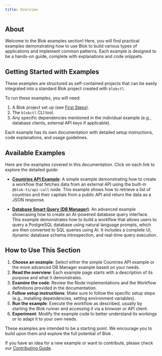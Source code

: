 ```yaml
---
title: Overview
---
```


## About

Welcome to the Blok examples section! Here, you will find practical examples demonstrating how to use Blok to build various types of applications and implement common patterns. Each example is designed to be a hands-on guide, complete with explanations and code snippets.

## Getting Started with Examples

These examples are structured as self-contained projects that can be easily integrated into a standard Blok project created with `blokctl`.

To run these examples, you will need:

1. A Blok project set up (see [First Steps](../introduction/first-steps.mdx)).
2. The `blokctl` CLI tool.
3. Any specific dependencies mentioned in the individual example (e.g., database clients, external API keys if applicable).

Each example has its own documentation with detailed setup instructions, code explanations, and usage guidelines.

## Available Examples

Here are the examples covered in this documentation. Click on each link to explore the detailed guide:

* **[Countries API Example](./countries-example.mdx)**: A simple example demonstrating how to create a workflow that fetches data from an external API using the built-in `@blok-ts/api-call` node. This example shows how to retrieve a list of countries and their capitals from a public API and return the data as a JSON response.

* **[Database Smart Query (DB Manager)](./db-manager.mdx)**: An advanced example showcasing how to create an AI-powered database query interface. This example demonstrates how to build a workflow that allows users to query a PostgreSQL database using natural language prompts, which are then converted to SQL queries using AI. It includes a complete UI, dynamic database schema introspection, and real-time query execution.

## How to Use This Section

1. **Choose an example**: Select either the simple Countries API example or the more advanced DB Manager example based on your needs.
2. **Read the overview**: Each example page starts with a description of its purpose and what it demonstrates.
3. **Examine the code**: Review the Node implementations and the Workflow definitions provided in the documentation.
4. **Follow setup instructions**: Make sure to follow the specific setup steps (e.g., installing dependencies, setting environment variables).
5. **Run the example**: Execute the workflow as described, usually by starting the Blok runner and accessing it via a browser or API client.
6. **Experiment**: Modify the example code to better understand its workings or to adapt it to your own needs.

These examples are intended to be a starting point. We encourage you to build upon them and explore the full potential of Blok .

If you have an idea for a new example or want to contribute, please check our [Contributing Guide](../community/contributing.mdx).
